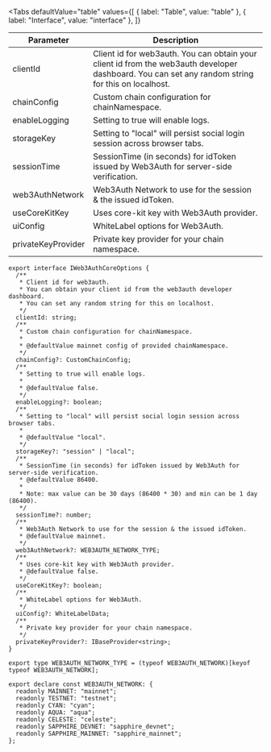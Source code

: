 
<Tabs
  defaultValue="table"
  values={[
    { label: "Table", value: "table" },
    { label: "Interface", value: "interface" },
  ]}
>

<TabItem value="table">

| Parameter          | Description                                                                                                                                       |
| ------------------ | ------------------------------------------------------------------------------------------------------------------------------------------------- |
| clientId           | Client id for web3auth. You can obtain your client id from the web3auth developer dashboard. You can set any random string for this on localhost. |
| chainConfig        | Custom chain configuration for chainNamespace.                                                                                                    |
| enableLogging      | Setting to true will enable logs.                                                                                                                 |
| storageKey         | Setting to "local" will persist social login session across browser tabs.                                                                         |
| sessionTime        | SessionTime (in seconds) for idToken issued by Web3Auth for server-side verification.                                                             |
| web3AuthNetwork    | Web3Auth Network to use for the session & the issued idToken.                                                                                     |
| useCoreKitKey      | Uses core-kit key with Web3Auth provider.                                                                                                         |
| uiConfig           | WhiteLabel options for Web3Auth.                                                                                                                  |
| privateKeyProvider | Private key provider for your chain namespace.                                                                                                    |

</TabItem>

<TabItem value="interface">

```tsx
export interface IWeb3AuthCoreOptions {
  /**
   * Client id for web3auth.
   * You can obtain your client id from the web3auth developer dashboard.
   * You can set any random string for this on localhost.
   */
  clientId: string;
  /**
   * Custom chain configuration for chainNamespace.
   *
   * @defaultValue mainnet config of provided chainNamespace.
   */
  chainConfig?: CustomChainConfig;
  /**
   * Setting to true will enable logs.
   *
   * @defaultValue false.
   */
  enableLogging?: boolean;
  /**
   * Setting to "local" will persist social login session across browser tabs.
   *
   * @defaultValue "local".
   */
  storageKey?: "session" | "local";
  /**
   * SessionTime (in seconds) for idToken issued by Web3Auth for server-side verification.
   * @defaultValue 86400.
   *
   * Note: max value can be 30 days (86400 * 30) and min can be 1 day (86400).
   */
  sessionTime?: number;
  /**
   * Web3Auth Network to use for the session & the issued idToken.
   * @defaultValue mainnet.
   */
  web3AuthNetwork?: WEB3AUTH_NETWORK_TYPE;
  /**
   * Uses core-kit key with Web3Auth provider.
   * @defaultValue false.
   */
  useCoreKitKey?: boolean;
  /**
   * WhiteLabel options for Web3Auth.
   */
  uiConfig?: WhiteLabelData;
  /**
   * Private key provider for your chain namespace.
   */
  privateKeyProvider?: IBaseProvider<string>;
}

export type WEB3AUTH_NETWORK_TYPE = (typeof WEB3AUTH_NETWORK)[keyof typeof WEB3AUTH_NETWORK];

export declare const WEB3AUTH_NETWORK: {
  readonly MAINNET: "mainnet";
  readonly TESTNET: "testnet";
  readonly CYAN: "cyan";
  readonly AQUA: "aqua";
  readonly CELESTE: "celeste";
  readonly SAPPHIRE_DEVNET: "sapphire_devnet";
  readonly SAPPHIRE_MAINNET: "sapphire_mainnet";
};
```

</TabItem>

</Tabs>
